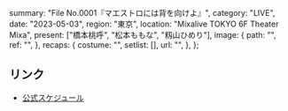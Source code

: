   summary: "File No.0001『マエストロには背を向けよ』",
  category: "LIVE",
  date: "2023-05-03",
  region: "東京",
  location: "Mixalive TOKYO 6F Theater Mixa",
  present: ["橋本桃呼", "松本ももな", "籾山ひめり"],
  image: {
    path: "",
    ref: "",
  },
  recaps: {
    costume: "",
    setlist: [],
    url: "",
  },
};

## リンク

- [公式スケジュール](https://takanenonadeshiko.jp/?p=928)
